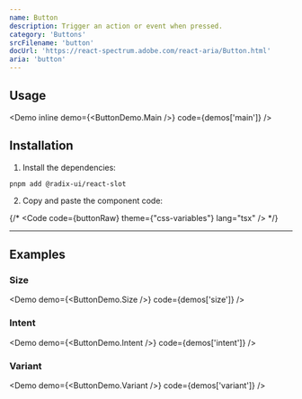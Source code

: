 ```yaml
---
name: Button
description: Trigger an action or event when pressed.
category: 'Buttons'
srcFilename: 'button'
docUrl: 'https://react-spectrum.adobe.com/react-aria/Button.html'
aria: 'button'
---
```


## Usage

<Demo inline demo={<ButtonDemo.Main />} code={demos['main']} />

## Installation

1. Install the dependencies:

```
pnpm add @radix-ui/react-slot
```

2. Copy and paste the component code:

{/* <Code code={buttonRaw} theme={"css-variables"} lang="tsx" /> */}

---

## Examples

### Size

<Demo demo={<ButtonDemo.Size />} code={demos['size']} />

### Intent

<Demo demo={<ButtonDemo.Intent />} code={demos['intent']} />

### Variant

<Demo demo={<ButtonDemo.Variant />} code={demos['variant']} />
